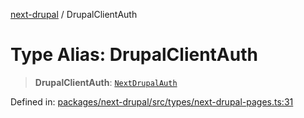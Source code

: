 [next-drupal](../globals.mdx) / DrupalClientAuth

# Type Alias: DrupalClientAuth

> **DrupalClientAuth**: [`NextDrupalAuth`](NextDrupalAuth.mdx)

Defined in: [packages/next-drupal/src/types/next-drupal-pages.ts:31](https://github.com/chapter-three/next-drupal/blob/99d53e7de9f279983acefda33ce5bc4643bafb3c/packages/next-drupal/src/types/next-drupal-pages.ts#L31)
